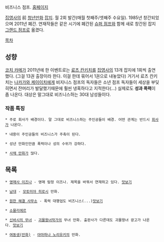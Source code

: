 비즈니스 점프. [http://grandjump.shueisha.co.jp/ 홈페이지]

[[집영사]]의 前 [[청년만화]] [[잡지]]. 월 2회 발간(매월 첫째주/셋째주 수요일). 1985년 창간되었으며 2011년 폐간. 연재작들은 같은 시기에 폐간된 [[슈퍼 점프]]와 함께 새로 창간된 잡지 [[그랜드 점프]]로 옮겼다.

[[목차]]


== 성향 ==
[[코치 카메]]가 2011년에 한 이벤트로는 [[료츠 칸키치]]를 [[집영사]]의 13개 잡지에 1회씩 출연했다. (그걸 13권 출장이라 한다. 이걸 한데 묶어서 1권으로 내놓았다) 거기서 료츠 칸키치는 [[나카가와 케이이치]]에게 비지니스 점프의 독자들은 소년 점프 독자들이 세상을 부딪히면서 잔머리가 발달했기때문에 훨씬 냉혹하다고 지적한다(...)  실제로도 '''성과 폭력'''이 좀 나온다. 대상은 말그대로 비즈니스하는 30대 남성들이다. 

=== 작품 특징 ===

 * 주로 회사가 배경이다. 말 그대로 비즈니스하는 주인공들이 배경. 어떤 관계는 반드시 [[회사]]가 나온다. 

 * 내용이 주인공들의 비즈니스가 주축이 된다.

 * 성년 만화인만큼 폭력이나 성의 수위가 강하다.

 * [[사채 만화]]가 많다.

== 목록 ==

 * [[영매사 이즈나]] - 영매 탐정 이즈나. 제목을 바꿔서 연재하고 있다. [http://www.s-manga.net/comics_new/cn_20120419_gj_yjc_9784088793412_reibaishi-izuna-ascension-1k_K4jG2RGv.html 맛보기]

 * [[남대]] - [[모토미야 히로시]] 만화.

 * [[원한 해결 사무소]] - 폭력 대행업도 비즈니스(...)[http://www.s-manga.net/comics_new/cn_20120319_gj_yjc_9784088793030_uramiyahonpo-revenge-1k_C107tKwP.html 맛보기]

 * [[소믈리에르]] 

 * [[신바시의 무녀]] - [[괴물왕녀]]작가의 무녀 만화. 출판사가 다른데도 괴물왕녀 광고가 나온다. [http://www.s-manga.net/comics_new/cn_20120608_gj_yjc_9784088793252_shinbashino-miko-3k_MDeU6qYy.html 맛보기]

 * [[여동생(만화)]] - [[야마하나 노리유키]]의 만화.

